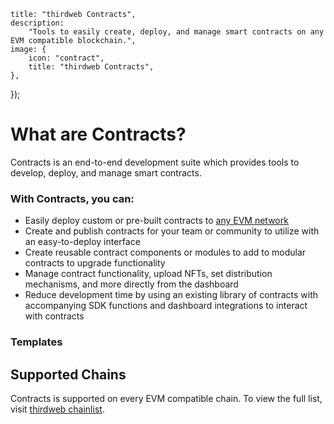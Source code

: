 
	title: "thirdweb Contracts",
	description:
		"Tools to easily create, deploy, and manage smart contracts on any EVM compatible blockchain.",
	image: {
		icon: "contract",
		title: "thirdweb Contracts",
	},
});

# What are Contracts?

Contracts is an end-to-end development suite which provides tools to develop, deploy, and manage smart contracts.

<Grid>

<ArticleIconCard
	title="Deployment Tool"
	icon={ExternalLinkIcon}
	href="/contracts/deploy/overview"
	description="Securely deploy any smart contract."
/>
<ArticleIconCard
	title="Explore"
	icon={ExternalLinkIcon}
	href="/contracts/explore/overview"
	description="Audited and expansive library of contracts."
/>

<ArticleIconCard
	title="Modular Contracts"
	icon={ExternalLinkIcon}
	href="/contracts/explore/overview"
	description="Build customizable smart contracts."
/>

</Grid>

<OpenSourceCard title="Contracts" href="https://github.com/thirdweb-dev/contracts" />

### With Contracts, you can:

- Easily deploy custom or pre-built contracts to [any EVM network](https://thirdweb.com/chainlist)
- Create and publish contracts for your team or community to utilize with an easy-to-deploy interface
- Create reusable contract components or modules to add to modular contracts to upgrade functionality
- Manage contract functionality, upload NFTs, set distribution mechanisms, and more directly from the dashboard
- Reduce development time by using an existing library of contracts with accompanying SDK functions and dashboard integrations to interact with contracts

### Templates

<ExpandableGrid>

<GithubTemplateCard
	title="Hardhat JavaScript Starter"
	href="https://github.com/thirdweb-example/hardhat-javascript-starter"
/>

<GithubTemplateCard
	title="Hardhat TypeScript Starter"
	href="https://github.com/thirdweb-example/hardhat-typescript-starter"
/>

<GithubTemplateCard
	title="Forge Starter"
	href="https://github.com/thirdweb-example/forge-starter"
/>

<GithubTemplateCard
	title="Solidity Hello World"
	href="https://github.com/thirdweb-example/solidity-hello-world"
/>

<GithubTemplateCard
	title="Smart Account Upgrades"
	href="https://github.com/thirdweb-example/smart-account-upgrades"
/>

<GithubTemplateCard
	title="Tiered Loyalty Contract"
	href="https://github.com/thirdweb-example/tiered-loyalty-contract"
/>

<GithubTemplateCard
	title="ERC-6551"
	href="https://github.com/thirdweb-example/erc-6551"
/>

<GithubTemplateCard
	title="Anvil Local Node"
	href="https://github.com/thirdweb-example/anvil-local-node"
/>

<GithubTemplateCard
	title="Soulbound Token"
	href="https://github.com/thirdweb-example/soulbound-token"
/>

<GithubTemplateCard
	title="Onchain NFT Metadata"
	href="https://github.com/thirdweb-example/on-chain-nft-metadata"
/>

<GithubTemplateCard
	title="ERC-721 NFT Collection with Deploy & Hardhat"
	href="https://github.com/thirdweb-example/erc721a-thirdweb-deploy"
/>

<GithubTemplateCard
	title="Token Gated Account"
	href="https://github.com/thirdweb-example/token-gated-account"
/>

</ExpandableGrid>

## Supported Chains
Contracts is supported on every EVM compatible chain. To view the full list, visit [thirdweb chainlist](https://thirdweb.com/chainlist?service=contracts).

<DocImage src={SupportedChains} />


